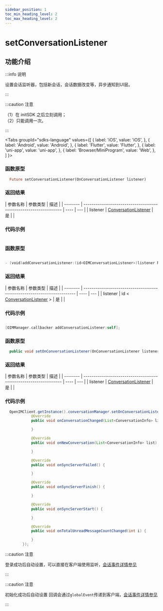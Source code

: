 ```yaml
---
sidebar_position: 1
toc_min_heading_level: 2
toc_max_heading_level: 2
---
```


# setConversationListener

## 功能介绍

:::info 说明

设置会话监听器，包括新会话，会话数据改变等，异步通知到UI层。

:::

:::caution 注意

（1）在 initSDK 之后立刻调用；  
（2）只能调用一次。

:::

<Tabs
groupId="sdks-language"
values={[
{ label: 'iOS', value: 'iOS', },
{ label: 'Android', value: 'Android', },
{ label: 'Flutter', value: 'Flutter', },
{ label: 'uni-app', value: 'uni-app', },
{ label: 'Browser/MiniProgram', value: 'Web', },
]
}>

<TabItem value="Flutter">

### 函数原型

```dart
  Future setConversationListener(OnConversationListener listener)
```

### 返回结果

| 参数名称 | 参数类型                                                            | 描述 |
| -------- | ------------------------------------------------------------------- | ---- | --- |
| listener | [ConversationListener](docs/sdks/listener/conversationListener.mdx) | 是   |     |

### 代码示例

```dart showLineNumbers

```

</TabItem>

<TabItem value="iOS">

### 函数原型

```swift

- (void)addConversationListener:(id<OIMConversationListener>)listener NS_SWIFT_NAME(addConversationListener(listener:));

```

### 返回结果

| 参数名称 | 参数类型                                                                   | 描述 |
| -------- | -------------------------------------------------------------------------- | ---- | --- |
| listener | id < [ConversationListener](docs/sdks/listener/conversationListener.mdx) > | 是   |     |

### 代码示例

```swift showLineNumbers

[OIMManager.callbacker addConversationListener:self];

```

</TabItem>

<TabItem value="Android">

### 函数原型

```java
  public void setOnConversationListener(OnConversationListener listener)
```

### 返回结果

| 参数名称 | 参数类型                                                            | 描述 |
| -------- | ------------------------------------------------------------------- | ---- | --- |
| listener | [ConversationListener](docs/sdks/listener/conversationListener.mdx) | 是   |     |

### 代码示例

```java showLineNumbers
  OpenIMClient.getInstance().conversationManager.setOnConversationListener(new OnConversationListener() {
            @Override
            public void onConversationChanged(List<ConversationInfo> list) {

            }

            @Override
            public void onNewConversation(List<ConversationInfo> list) {

            }

            @Override
            public void onSyncServerFailed() {

            }

            @Override
            public void onSyncServerFinish() {

            }

            @Override
            public void onSyncServerStart() {

            }

            @Override
            public void onTotalUnreadMessageCountChanged(int i) {

            }
        });
```

</TabItem>

<TabItem value="Web">

:::caution 注意

登录成功后自动设置，可以直接在客户端使用监听，[会话事件详情参见](docs/sdks/listener/conversationListener.mdx)

:::

</TabItem>

<TabItem value="uni-app">

:::caution 注意

初始化成功后自动设置 回调会通过`globalEvent`传递到客户端，[会话事件详情参见](docs/sdks/listener/conversationListener.mdx)

:::

</TabItem>

</Tabs>
